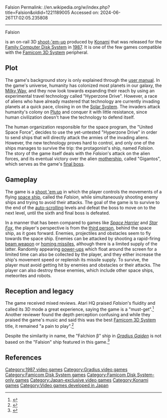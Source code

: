 Falsion
Permalink: //en.wikipedia.org/w/index.php?title=Falsion&oldid=1221189005
Accessed on: 2024-06-26T17:02:05.235808



------
Falsion
{{short description|1987 3D shoot-'em-up video game}}
{{Infobox VG
| title = Falsion
| image = Falsion boxart.png
| image_size = 230px
| caption = 
| developer = [[Konami]]
| publisher = Konami
| composer = Shinya Sakamoto, Shigehiro Takenouchi, Atsushi Fujio
| released = October 21, 1987
| genre = [[Shoot 'em up]]
| platforms = [[Famicom Disk System]]
}}

{{nihongo|'''''Falsion'''''|ファルシオン|Farushion}} is an on-rail 3D [[shoot-'em-up]] produced by [[Konami]] that was released for the [[Family Computer Disk System]] in [[1987 in video gaming|1987]]. It is one of the few games compatible with the [[Famicom 3D System]] peripheral.

==Plot==
The game's background story is only explained through the [[Instruction manual (gaming)|user manual]]. In the game's universe, humanity has colonized most planets in our galaxy, the [[Milky Way]], and they now look towards expanding their reach by using an experimental travel technology called "Hyperzone Drive". However, a race of aliens who have already mastered that technology are currently invading planets at a quick pace, closing in on the [[Solar System]]. The invaders attack humanity's colony on [[Pluto]] and conquer it with little resistance, since human civilization doesn't have the technology to defend itself.

The human organization responsible for the space program, the "United Space Force", decides to use the yet-untested "Hyperzone Drive" in order to send ships that will directly attack the armies of the invading aliens. However, the new technology proves hard to control, and only one of the ships manages to survive the trip: the protagonist's ship, named ''Falsion''. The story of the game itself deals with the ''Falsion'''s attack on the alien forces, and its eventual victory over the alien [[mothership]], called "Gigantos", which serves as the game's [[Boss (video gaming)#Final boss|final boss]].

==Gameplay==
The game is a [[shoot 'em up]] in which the player controls the movements of a flying [[Spacecraft|space ship]], called the ''Falsion'', while simultaneously shooting enemy ships and trying to avoid their attacks. The goal of the game is to survive to the end of the [[Scrolling|auto-scrolling]] levels and defeat the boss to move on to the next level, until the sixth and final boss is defeated.

In a manner that has been compared to games like ''[[Space Harrier]]'' and ''[[Star Fox (1993 video game)|Star Fox]]'', the player's perspective is from the [[Third-person shooter|third person]], behind the space ship, as it goes forward. Enemies, projectiles and obstacles seem to fly towards the space ship. Enemies can be attacked by shooting a rapid-firing [[beam weapon]] or [[Missile guidance|homing missiles]], although there is a limited supply of the latter. Randomly appearing [[power-ups]] which float around the screen for a limited time can also be collected by the player, and they either increase the ship's movement speed or replenish its missile supply. To survive, the player must avoid getting hit by enemies and obstacles or their attacks. The player can also destroy these enemies, which include other space ships, meteorites and robots.

==Reception and legacy==
The game received mixed reviews. Atari HQ praised ''Falsion'''s fluidity and called its 3D mode a great experience, saying the game is a "must-get".<ref>{{cite web |url= http://atarihq.com/tsr/fds/falsion.html|title= Falsion |date= 1999|website= Atari HQ|access-date=September 11, 2013}}</ref> Another reviewer found the depth perception confusing and while they praised the game's music and said this was the best [[Famicom 3D System]] title, it remained "a pain to play".<ref>{{cite web|url= http://www.hardcoregaming101.net/konamishooters/konamishooters6.htm|title= Famicon/SNES Shooters|website= Hardcore Gaming 101|access-date= 2013-09-11|archive-date= 2017-06-15|archive-url= https://web.archive.org/web/20170615222806/http://www.hardcoregaming101.net/konamishooters/konamishooters6.htm|url-status= dead}}</ref>

Despite the similarity in name, the "Falchion β" ship in ''[[Gradius Gaiden]]'' is not based on the "Falsion" ship featured in this game.<ref>{{cite book|author=Isobe Keichii|script-title=ja:グラディウス ポータブル 公式ガイド ~レジェンド オブ I・II・III・IV・外伝~|trans-title=Gradius Portable Official Guide|date=9 March 2006|publisher=[[Konami]]|url=http://shmuplations.com/gpg-gradiusgaiden/|isbn=4-86155-111-0|access-date=10 January 2018|language=ja|quote=By the way, regarding the Falchion β… after we completed Gradius Gaiden, I learned of the existence of the FDS game Falsion. (laughs) The similar names are a complete coincidence.|translator=Shmuplations|archive-date=30 December 2019|archive-url=https://web.archive.org/web/20191230201332/http://shmuplations.com/gpg-gradiusgaiden/|url-status=dead}}{{pages needed|date=January 2018}}</ref>

==References==
{{Reflist}}

{{Gradius series}}

[[Category:1987 video games]]
[[Category:Gradius video games]]
[[Category:Famicom Disk System games]]
[[Category:Famicom Disk System-only games]]
[[Category:Japan-exclusive video games]]
[[Category:Konami games]]
[[Category:Video games developed in Japan]]